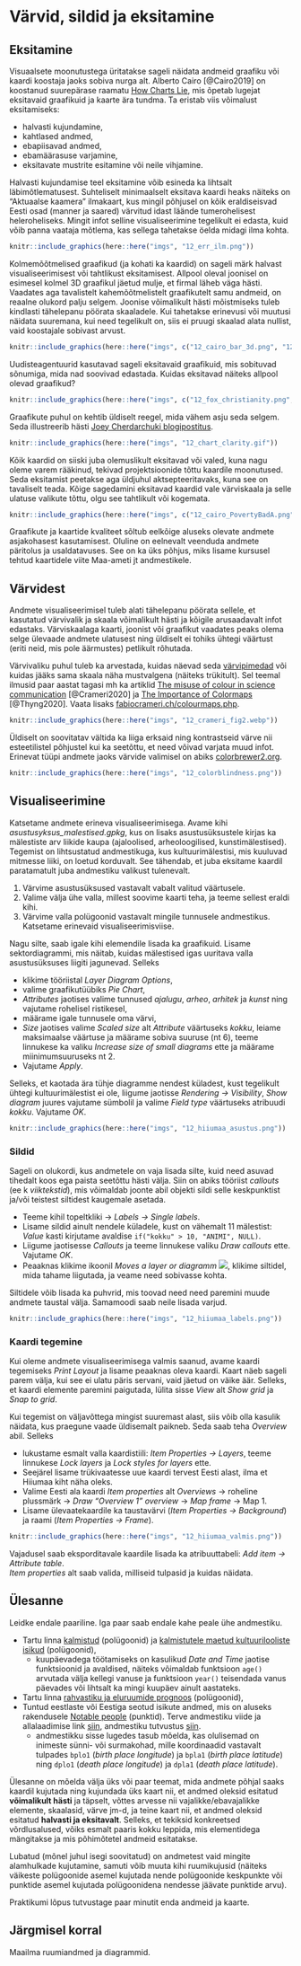 # Värvid, sildid ja eksitamine {#varvid}

## Eksitamine

Visuaalsete moonutustega üritatakse sageli näidata andmeid graafiku või kaardi koostaja jaoks sobiva nurga alt. Alberto Cairo [@Cairo2019] on koostanud suurepärase raamatu [How Charts Lie](http://albertocairo.com/), mis õpetab lugejat eksitavaid graafikuid ja kaarte ära tundma. Ta eristab viis võimalust eksitamiseks:  

- halvasti kujundamine,  
- kahtlased andmed,  
- ebapiisavad andmed,  
- ebamäärasuse varjamine,  
- eksitavate mustrite esitamine või neile vihjamine.

Halvasti kujundamise teel eksitamine võib esineda ka lihtsalt läbimõtlematusest. Suhteliselt minimaalselt eksitava kaardi heaks näiteks on "Aktuaalse kaamera" ilmakaart, kus mingil põhjusel on kõik eraldiseisvad Eesti osad (manner ja saared) värvitud idast läände tumerohelisest heleroheliseks. Mingit infot selline visualiseerimine tegelikult ei edasta, kuid võib panna vaataja mõtlema, kas sellega tahetakse öelda midagi ilma kohta. 

```r
knitr::include_graphics(here::here("imgs", "12_err_ilm.png"))
```

Kolmemõõtmelised graafikud (ja kohati ka kaardid) on sageli märk halvast visualiseerimisest või tahtlikust eksitamisest. Allpool oleval joonisel on esimesel kolmel 3D graafikul jäetud mulje, et firmal läheb väga hästi. Vaadates aga tavalistelt kahemõõtmelistelt graafikutelt samu andmeid, on reaalne olukord palju selgem. Joonise võimalikult hästi mõistmiseks tuleb kindlasti tähelepanu pöörata skaaladele. Kui tahetakse erinevusi või muutusi näidata suuremana, kui need tegelikult on, siis ei pruugi skaalad alata nullist, vaid koostajale sobivast arvust.  

```r
knitr::include_graphics(here::here("imgs", c("12_cairo_bar_3d.png", "12_cairo_pie_3d.png", "12_cairo_line_3d.png", "12_cairo_good_graphs.png")))
```

Uudisteagentuurid kasutavad sageli eksitavaid graafikuid, mis sobituvad sõnumiga, mida nad soovivad edastada. Kuidas eksitavad näiteks allpool olevad graafikud?

```r
knitr::include_graphics(here::here("imgs", c("12_fox_christianity.png", "12_nbc_zika.jfif")))
```

Graafikute puhul on kehtib üldiselt reegel, mida vähem asju seda selgem. Seda illustreerib hästi [Joey Cherdarchuki blogipostitus](https://www.darkhorseanalytics.com/blog/data-looks-better-naked).

```r
knitr::include_graphics(here::here("imgs", "12_chart_clarity.gif"))
```

Kõik kaardid on siiski juba olemuslikult eksitavad või valed, kuna nagu oleme varem rääkinud, tekivad projektsioonide tõttu kaardile moonutused. Seda eksitamist peetakse aga üldjuhul aktsepteeritavaks, kuna see on tavaliselt teada. Kõige sagedamini eksitavad kaardid vale värviskaala ja selle ulatuse valikute tõttu, olgu see tahtlikult või kogemata. 

```r
knitr::include_graphics(here::here("imgs", c("12_cairo_PovertyBadA.png", "12_cairo_PovertyBadB.png", "12_cairo_PovertyGood.png")))
```


Graafikute ja kaartide kvaliteet sõltub eelkõige aluseks olevate andmete asjakohasest kasutamisest. Oluline on eelnevalt veenduda andmete päritolus ja usaldatavuses. See on ka üks põhjus, miks lisame kursusel tehtud kaartidele viite Maa-ameti jt andmestikele. 






## Värvidest

Andmete visualiseerimisel tuleb alati tähelepanu pöörata sellele, et kasutatud värvivalik ja skaala võimalikult hästi ja kõigile arusaadavalt infot edastaks. Värviskaalaga kaarti, joonist või graafikut vaadates peaks olema selge ülevaade andmete ulatusest ning üldiselt ei tohiks ühtegi väärtust (eriti neid, mis pole äärmustes) petlikult rõhutada. 

Värvivaliku puhul tuleb ka arvestada, kuidas näevad seda [värvipimedad](https://en.wikipedia.org/wiki/Color_blindness) või kuidas jääks sama skaala näha mustvalgena (näiteks trükitult). Sel teemal ilmusid paar aastat tagasi mh ka artiklid [The misuse of colour in science communication](https://www.nature.com/articles/s41467-020-19160-7) [@Crameri2020] ja [The Importance of Colormaps](https://ieeexplore.ieee.org/document/9167329) [@Thyng2020]. Vaata lisaks [fabiocrameri.ch/colourmaps.php](http://www.fabiocrameri.ch/colourmaps.php). 


```r
knitr::include_graphics(here::here("imgs", "12_crameri_fig2.webp"))
```

Üldiselt on soovitatav vältida ka liiga erksaid ning kontrastseid värve nii esteetilistel põhjustel kui ka seetõttu, et need võivad varjata muud infot. Erinevat tüüpi andmete jaoks värvide valimisel on abiks [colorbrewer2.org](https://colorbrewer2.org/).

```r
knitr::include_graphics(here::here("imgs", "12_colorblindness.png"))
```



## Visualiseerimine

Katsetame andmete erineva visualiseerimisega. Avame kihi *asustusyksus_malestised.gpkg*, kus on lisaks asustusüksustele kirjas ka mälestiste arv liikide kaupa (ajaloolised, arheoloogilised, kunstimälestised). Tegemist on lihtsustatud andmestikuga, kus kultuurimälestisi, mis kuuluvad mitmesse liiki, on loetud korduvalt. See tähendab, et juba eksitame kaardil paratamatult juba andmestiku valikust tulenevalt. 

1. Värvime asustusüksused vastavalt vabalt valitud väärtusele.  
2. Valime välja ühe valla, millest soovime kaarti teha, ja teeme sellest eraldi kihi.  
3. Värvime valla polügoonid vastavalt mingile tunnusele andmestikus. Katsetame erinevaid visualiseerimisviise.    


Nagu silte, saab igale kihi elemendile lisada ka graafikuid. Lisame sektordiagrammi, mis näitab, kuidas mälestised igas uuritava valla asustusüksuses liigiti jagunevad. Selleks   

- klikime tööriistal *Layer Diagram Options*,  
- valime graafikutüübiks *Pie Chart*,  
- *Attributes* jaotises valime tunnused *ajalugu*, *arheo*, *arhitek* ja *kunst* ning vajutame rohelisel ristikesel,  
- määrame igale tunnusele oma värvi,  
- *Size* jaotises valime *Scaled size* alt *Attribute* väärtuseks *kokku*, leiame maksimaalse väärtuse ja määrame sobiva suuruse (nt 6), teeme linnukese ka valiku *Increase size of small diagrams* ette ja määrame miinimumsuuruseks nt 2.  
- Vajutame *Apply*.  

Selleks, et kaotada ära tühje diagramme nendest küladest, kust tegelikult ühtegi kultuurimälestist ei ole, liigume jaotisse *Rendering → Visibility*, *Show diagram* juures vajutame sümbolil ja valime *Field type* väärtuseks atribuudi *kokku*. Vajutame *OK*.   


```r
knitr::include_graphics(here::here("imgs", "12_hiiumaa_asustus.png"))
```



### Sildid

Sageli on olukordi, kus andmetele on vaja lisada silte, kuid need asuvad tihedalt koos ega paista seetõttu hästi välja. Siin on abiks tööriist *callouts* (ee k *viiktekstid*), mis võimaldab joonte abil objekti sildi selle keskpunktist ja/või teistest siltidest kaugemale asetada.  

- Teeme kihil topeltkliki → *Labels → Single labels*.  
- Lisame sildid ainult nendele küladele, kust on vähemalt 11 mälestist: *Value* kasti kirjutame avaldise `if("kokku" > 10, "ANIMI", NULL)`.  
- Liigume jaotisesse *Callouts* ja teeme linnukese valiku *Draw callouts* ette. Vajutame *OK*.   
- Peaaknas klikime ikoonil *Moves a layer or diagramm* ![](imgs/12_movelabel.png), klikime siltidel, mida tahame liigutada, ja veame need sobivasse kohta.


Siltidele võib lisada ka puhvrid, mis toovad need need paremini muude andmete taustal välja. Samamoodi saab neile lisada varjud.

```r
knitr::include_graphics(here::here("imgs", "12_hiiumaa_labels.png"))
```


### Kaardi tegemine

Kui oleme andmete visualiseerimisega valmis saanud, avame kaardi tegemiseks *Print Layout* ja lisame peaaknas oleva kaardi. Kaart näeb sageli parem välja, kui see ei ulatu päris servani, vaid jäetud on väike äär. Selleks, et kaardi elemente paremini paigutada, lülita sisse *View* alt *Show grid* ja *Snap to grid*. 

Kui tegemist on väljavõttega mingist suuremast alast, siis võib olla kasulik näidata, kus praegune vaade üldisemalt paikneb. Seda saab teha *Overview* abil. Selleks  

- lukustame esmalt valla kaardistiili: *Item Properties → Layers*, teeme linnukese *Lock layers* ja *Lock styles for layers* ette.  
- Seejärel lisame trükivaatesse uue kaardi tervest Eesti alast, ilma et Hiiumaa kiht näha oleks.  
- Valime Eesti ala kaardi *Item properties* alt *Overviews* → roheline plussmärk → *Draw "Overview 1" overview* → *Map frame* → Map 1.  
- Lisame ülevaatekaardile ka taustavärvi (*Item Properties → Background*) ja raami (*Item Properties → Frame*).  

```r
knitr::include_graphics(here::here("imgs", "12_hiiumaa_valmis.png"))
```


Vajadusel saab eksporditavale kaardile lisada ka atribuuttabeli: *Add item → Attribute table*.  
*Item properties* alt saab valida, milliseid tulpasid ja kuidas näidata.  


## Ülesanne

Leidke endale paariline. Iga paar saab endale kahe peale ühe andmestiku. 

- Tartu linna [kalmistud](https://geohub.tartulv.ee/maps/yp2040-miljoo-muinsuskaitse-avaandmed/about) (polügoonid) ja [kalmistutele maetud kultuurilooliste isikud](https://geohub.tartulv.ee/maps/ka-malestis/about) (polügoonid),  
    - kuupäevadega töötamiseks on kasulikud *Date and Time* jaotise funktsioonid ja avaldised, näiteks võimaldab funktsioon `age()` arvutada välja kellegi vanuse ja funktsioon `year()` teisendada vanus päevades või lihtsalt ka mingi kuupäev ainult aastateks.  
    
- Tartu linna [rahvastiku ja eluruumide prognoos](https://geohub.tartulv.ee/maps/yp2040-ruumiline-areng-avaandmed/about) (polügoonid),  
- Tuntud eestlaste või Eestiga seotud isikute andmed, mis on aluseks rakendusele [Notable people](https://tjukanovt.github.io/notable-people?fbclid=IwAR0PPqeqBJNJGXMMQ0avraSaSOwm05xIxouUWhiLbeQ1Te9gBVnvwGC3i3U) (punktid). Terve andmestiku viide ja allalaadimise link [siin](https://data.sciencespo.fr/dataset.xhtml?persistentId=doi:10.21410/7E4/RDAG3O), andmestiku tutvustus [siin](https://www.ncbi.nlm.nih.gov/pmc/articles/PMC9184645/).     
    - andmestikku sisse lugedes tasub mõelda, kas olulisemad on inimeste sünni- või surmakohad, mille koordinaadid vastavalt tulpades `bplo1` (*birth place longitude*) ja `bpla1` (*birth place latitude*) ning `dplo1` (*death place longitude*) ja `dpla1` (*death place latitude*).   


Ülesanne on mõelda välja üks või paar teemat, mida andmete põhjal saaks kaardil kujutada ning kujundada üks kaart nii, et andmed oleksid esitatud **võimalikult hästi** ja täpselt, võttes arvesse nii vajalikke/ebavajalikke elemente, skaalasid, värve jm-d, ja teine kaart nii, et andmed oleksid esitatud **halvasti ja eksitavalt**. Selleks, et tekiksid konkreetsed võrdlusalused, võiks esmalt paaris kokku leppida, mis elementidega mängitakse ja mis põhimõtetel andmeid esitatakse.  

Lubatud (mõnel juhul isegi soovitatud) on andmetest vaid mingite alamhulkade kujutamine, samuti võib muuta kihi ruumikujusid (näiteks väikeste polügoonide asemel kujutada nende polügoonide keskpunkte või punktide asemel kujutada polügoonidena nendesse jäävate punktide arvu).  

Praktikumi lõpus tutvustage paar minutit enda andmeid ja kaarte.  


## Järgmisel korral

Maailma ruumiandmed ja diagrammid.